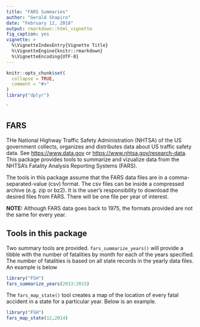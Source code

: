 ```yaml
---
title: "FARS Summaries"
author: "Gerald Shapiro"
date: "February 12, 2018"
output: rmarkdown::html_vignette
fig_caption: yes
vignette: >
  %\VignetteIndexEntry{Vignette Title}
  %\VignetteEngine{knitr::rmarkdown}
  %\VignetteEncoding{UTF-8}
---
```


```r
knitr::opts_chunk$set(
  collapse = TRUE,
  comment = "#>"
)
library("dplyr")
```
`

## FARS

THe National Highway Traffic Safety Administration (NHTSA) of the US government collects, organizes and distributes data about US traffic  safety data. See [https://www.data.gov](Data.gov) or [https://www.nhtsa.gov/research-data](NHTSA). This package provides tools to summarize and vizualize data from the NHTSA's Fatality Analysis Reporting Systems (FARS).  

The tools in this package assume that the FARS data files are in a comma-separated-value (csv) format. The csv files can be inside a compressed archive (e.g. zip or bz2). It is the user's responsibility to download the desired files from FARS. There will be one file per year of interest.

**NOTE:** Although FARS data goes back to 1975, the formats provided are not the same for every year.

## Tools in this package

Two summary tools are provided. `fars_summarize_years()` will provide a tibble with the number of fatalities by month for each of the years specified. The number of fatalities is based on all state records in the yearly data files. An example is below

```r
library("FSH")
fars_summarize_years(2013:2015)
```

The `fars_map_state()` tool creates a map of the location of every fatal accident in a state for a particular year. Below is an example.

```r
library("FSH")
fars_map_state(12,2014)
```

